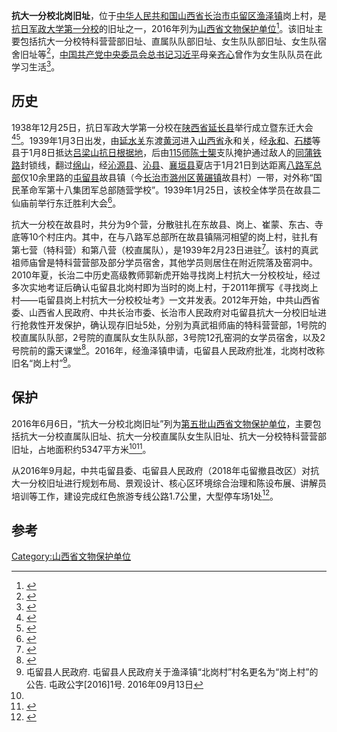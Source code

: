 {{文物保护单位
| 级别 = 省级
| 省区市 = 山西省
| 图片 = 
| 名称 = 抗大一分校北岗旧址
| 编号 = 5-160
| 分类 = 近现代重要史迹和代表性建筑
| 时代 = 民国二十八年（1939）
| 所在 = [[山西省|山西省]][[长治市|长治市]][[屯留区|屯留区]][[渔泽镇|渔泽镇]]岗上村
| 登录 = 2016年6月6日
}}

'''抗大一分校北岗旧址'''，位于[[中华人民共和国|中华人民共和国]][[山西省|山西省]][[长治市|长治市]][[屯留区|屯留区]][[渔泽镇|渔泽镇]]岗上村，是[[抗日军政大学第一分校|抗日军政大学第一分校]]的旧址之一，2016年列为[[山西省文物保护单位|山西省文物保护单位]]<ref>{{cite web |title=抗大一分校北岗旧址（第五批省保） |url=http://wwj.shanxi.gov.cn/e/action/ShowInfo.php?classid=297&id=24645 |website=山西省文物局 |accessdate=2020-07-10 |date=2019-07-02}}</ref>。该旧址主要包括抗大一分校特科营营部旧址、直属队队部旧址、女生队队部旧址、女生队宿舍旧址等<ref>{{cite web |title=抗大一分校北岗旧址 |url=http://wwj.shanxi.gov.cn/e/action/showinfo.php?classid=634&id=25167 |website=山西省文物局 |accessdate=2020-07-21 |date=2019-08-10}}</ref>，[[中国共产党中央委员会总书记|中国共产党中央委员会总书记]][[习近平|习近平]]母亲[[齐心|齐心]]曾作为女生队队员在此学习生活<ref name="齐心2015">{{cite web |author1=齐心 |title=激情燃烧的青春岁月 |url=https://view.news.qq.com/a/20150917/017374.htm |website=腾讯-中国共产党历史网 |accessdate=2020-07-21 |date=2015-09-17}}</ref>。

== 历史 ==
1938年12月25日，抗日军政大学第一分校在[[陕西省|陕西省]][[延长县|延长县]]举行成立暨东迁大会<ref name="在山西">{{cite web |author1=郭新虎 |author2=郭御剑 |title=抗大办学在山西 |url=http://www.fx361.com/page/2013/0220/3661800.shtml |website=参考网-党史文汇 |accessdate=2020-07-09}}</ref><ref name="在故县">{{cite web |author1=中共长治市郊区区委宣传部 |author2=长治市郊区文化局 |title=抗大一分校在故县 |url=https://www.xinpianchang.com/a10381611 |website=新片场 |accessdate=2020-07-08}}</ref>。1939年1月3日出发，由[[延水关镇|延水关]]东渡[[黄河|黄河]]进入[[山西省|山西省]]永和关，经[[永和县|永和]]、[[石楼县|石楼]]等县于1月8日抵达[[吕梁山抗日根据地|吕梁山抗日根据地]]，后由[[115师|115师]][[陈士榘|陈士榘]]支队掩护通过敌人的[[同蒲铁路|同蒲铁路]]封锁线，翻过[[绵山|绵山]]，经[[沁源县|沁源县]]、[[沁县|沁县]]、[[襄垣县|襄垣县]]夏店于1月21日到达距离[[八路军总部办事处故县旧址|八路军总部]]仅10余里路的[[屯留县|屯留县]]故县镇（今[[长治市|长治市]][[潞州区|潞州区]][[黄碾镇|黄碾镇]]故县村）一带，对外称“国民革命军第十八集团军总部随营学校”。1939年1月25日，该校全体学员在故县二仙庙前举行东迁胜利大会<ref name="乔志学2015">{{cite web |author1=乔志学 |author2=郑德厚 |title=在敌后办学的抗大一分校 |url=http://dangshi.people.com.cn/big5/n/2015/1008/c85037-27672766.html |website=中国共产党新闻网 |accessdate=2020-07-09 |date=2015-10-08}}</ref>。

抗大一分校在故县时，共分为9个营，分散驻扎在东故县、岗上、崔蒙、东古、寺底等10个村庄内。其中，在与八路军总部所在故县镇隔河相望的岗上村，驻扎有第七营（特科营）和第八营（校直属队），是1939年2月23日进驻<ref name="山西省文物局">{{cite web |title=抗大一分校北岗旧址（第五批省保） |url=http://wwj.shanxi.gov.cn/e/action/ShowInfo.php?classid=297&id=24645 |website=山西省文物局 |accessdate=2020-07-19 |date=2019-07-02}}</ref>。该村的真武祖师庙曾是特科营营部及部分学员宿舍，其他学员则居住在附近院落及窑洞中。2010年夏，长治二中历史高级教师郭新虎开始寻找岗上村抗大一分校校址，经过多次实地考证后确认屯留县北岗村即为当时的岗上村，于2011年撰写《寻找岗上村——屯留县岗上村抗大一分校校址考》一文并发表。2012年开始，中共山西省委、山西省人民政府、中共长治市委、长治市人民政府对屯留县抗大一分校旧址进行抢救性开发保护，确认现存旧址5处，分别为真武祖师庙的特科营营部，1号院的校直属队队部，2号院的直属队女生队队部，3号院12孔窑洞的女学员宿舍，以及2号院前的露天课堂<ref name="孟红">{{cite journal |author1=孟红 |title=屯留县岗上村抗大一分校旧址 |journal=党史文汇}}</ref>。2016年，经渔泽镇申请，屯留县人民政府批准，北岗村改称旧名“岗上村”<ref>屯留县人民政府. 屯留县人民政府关于渔泽镇“北岗村”村名更名为“岗上村”的公告. 屯政公字[2016]1号. 2016年09月13日</ref>。

== 保护 ==
2016年6月6日，“抗大一分校北岗旧址”列为[[第五批山西省文物保护单位|第五批山西省文物保护单位]]，主要包括抗大一分校直属队旧址、抗大一分校直属队女生队旧址、抗大一分校特科营营部旧址，占地面积约5347平方米<ref name="山西省文物局" /><ref>{{cite web |title=抗大一分校北岗旧址 |url=http://www.bytravel.cn/Landscape/93/kangdayifenxiaobeigangjiuzhi.html |website=博雅文化旅游网 |accessdate=2020-07-10}}</ref>。

从2016年9月起，中共屯留县委、屯留县人民政府（2018年屯留撤县改区）对抗大一分校旧址进行规划布局、景观设计、核心区环境综合治理和陈设布展、讲解员培训等工作，建设完成红色旅游专线公路1.7公里，大型停车场1处<ref>{{cite web |author1=张旭 |title=抗大一分校（岗上村）旧址简介 |url=http://www.sxgov.cn/content/2019-08/30/content_9592245.htm |website=黄河新闻网-长治市网信办 |accessdate=2020-07-21 |date=2019-08-30}}</ref>。

== 参考 ==
{{reflist|30em}}

{{长治市境内的山西省文物保护单位}}

[[Category:山西省文物保护单位|Category:山西省文物保护单位]]